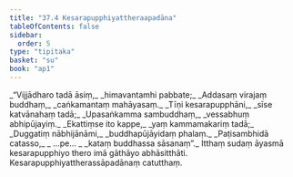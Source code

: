 ```yaml
---
title: "37.4 Kesarapupphiyattheraapadāna"
tableOfContents: false
sidebar:
  order: 5
type: "tipitaka"
basket: "su"
book: "ap1"
---
```



<DynamicBreadcrumb />

<Division number="12" book="ap1">

<Paragraph number="4050" type="verses" book="ap1">
_“Vijjādharo tadā āsiṃ,_  
_himavantamhi pabbate;_  
_Addasaṃ virajaṃ buddhaṃ,_  
_caṅkamantaṃ mahāyasaṃ._  

</Paragraph>

</Division>
<Division number="13" book="ap1">

<Paragraph number="4051" type="verses" book="ap1">
_Tīṇi kesarapupphāni,_  
_sīse katvānahaṃ tadā;_  
_Upasaṅkamma sambuddhaṃ,_  
_vessabhuṃ abhipūjayiṃ._  

</Paragraph>

</Division>
<Division number="14" book="ap1">

<Paragraph number="4052" type="verses" book="ap1">
_Ekattiṃse ito kappe,_  
_yaṃ kammamakariṃ tadā;_  
_Duggatiṃ nābhijānāmi,_  
_buddhapūjāyidaṃ phalaṃ._  

</Paragraph>

</Division>
<Division number="15" book="ap1">

<Paragraph number="4053" type="verses" book="ap1">
_Paṭisambhidā catasso,_  
_ …pe… _  
_kataṃ buddhassa sāsanaṃ”._  

</Paragraph>

<Paragraph number="4054" book="ap1">
Itthaṃ sudaṃ āyasmā kesarapupphiyo thero imā gāthāyo abhāsitthāti.

</Paragraph>
</Division>

<Paragraph number="4055" type="center" book="ap1">
Kesarapupphiyattherassāpadānaṃ catutthaṃ.
</Paragraph>